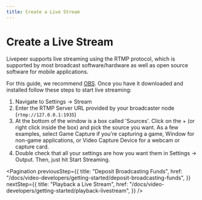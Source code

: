 ```yaml
---
title: Create a Live Stream
---
```


# Create a Live Stream

Livepeer supports live streaming using the RTMP protocol, which is supported by
most broadcast software/hardware as well as open source software for mobile
applications.

For this guide, we recommend [OBS](https://obsproject.com/download). Once you
have it downloaded and installed follow these steps to start live streaming:

1. Navigate to Settings -> Stream
2. Enter the RTMP Server URL provided by your broadcaster node
   (`rtmp://127.0.0.1:1935`)
3. At the bottom of the window is a box called 'Sources'. Click on the + (or
   right click inside the box) and pick the source you want. As a few examples,
   select Game Capture if you're capturing a game, Window for non-game
   applications, or Video Capture Device for a webcam or capture card.
4. Double check that all your settings are how you want them in Settings ->
   Output. Then, just hit Start Streaming.

<Pagination
  previousStep={{
    title: "Deposit Broadcasting Funds",
    href: "/docs/video-developers/getting-started/deposit-broadcasting-funds",
  }}
  nextStep={{
    title: "Playback a Live Stream",
    href: "/docs/video-developers/getting-started/playback-livestream",
  }}
/>
